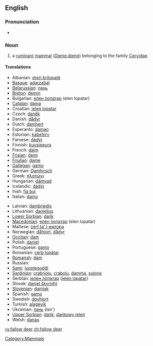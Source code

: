 ==English==

===Pronunciation===
* {{IPA|/'fɑlɑʊˈdiɽ/}}

===Noun===
{{wikipedia}}
{{en-noun|sg=[[fallow]] [[deer]]|pl=fallow deer}}

# a [[ruminant]] [[mammal]] (''[[Dama dama]]'') belonging to the family [[Cervidae]].

====Translations====
{{trans-top|ruminant mammal}}
* Albanian: [[dreri brilopatë]]
* [[Basque]]: [[adarzabal]]
* [[Belarussian]]: [[лань#Belarussian|лань]]
* [[Breton]]: [[demm]]
* Bulgarian: [[елен лопатар]] (elen lopatar)
* [[Catalan]]: [[daina]]
* Croatian: [[jelen lopatar]]
* Czech: [[daněk]]
* Danish: [[dådyr]] {{n}}
* Dutch: [[damhert]] {{n}}
* Esperanto: [[damao]]
* Estonian: [[kabehirv]]
* Faroese: [[dádýr]]
* Finnish: [[kuusipeura]]
* French: [[daim]] {{m}}
* [[Frisian]]: [[deim]]
* [[Friulian]]: [[dame#Friulian|dame]]
* [[Gallegan]]: [[gamo#Gallegan|gamo]]
* German: [[Damhirsch]] {{m}}
* Greek: [[πλατώνι]]
* Hungarian: [[dámvad]]
* Icelandic: [[dádýr]]
* Irish: [[fia buí]]
* Italian: [[daino]] {{m}}
{{trans-mid}}
<!--this is the zoological name, not the Latin name: *Latin: [[Cervus dama]]-->
* Latvian: [[dambriedis]]
* Lithuanian: [[danielius]]
* [[Lower Sorbian]]: [[dańk#Lower Sorbian|dańk]]
* [[Macedonian]]: [[елен лопатар]] (elen lopatar)
* Maltese: [[ċerf ta’ l-ewropa]]
* Norwegian: [[dåhjort]], [[dådyr]]
* [[Occitan]]: [[dam#Occitan|dam]]
* Polish: [[daniel]]
* Portuguese: [[gamo]]
* Romanian: [[cerb lopătar]]
* [[Romansh]]: [[dam#Romansh|dam]]
* Russian: {{t|ru|лань|f|sc=Cyrl|tr=lan'}}
* [[Sami]]: [[luostegoddi]]
* [[Sardinian]]: [[crabriolu]], [[crabolu]], [[damma]], [[sulone]]
* Serbian: [[jелен лопатар]] ([[jelen lopatar]])
* Slovak: [[daniel škvrnitý]]
* [[Slovenian]]: [[damjak]]
* Spanish: [[gamo#Spanish|gamo]] {{m}}
* Swedish: [[dovhjort]]
* Turkish: [[alageyik]]
* Ukrainian: [[лань#Ukrainian|лань]] (lan')
* [[Upper Sorbian]]: [[dańk#Upper Sorbian|dańk]], [[dańkowy jeleń]]
* Welsh: [[danas]]
{{bottom}}

[[Category:Mammals]]

[[ru:fallow deer]]
[[zh:fallow deer]]